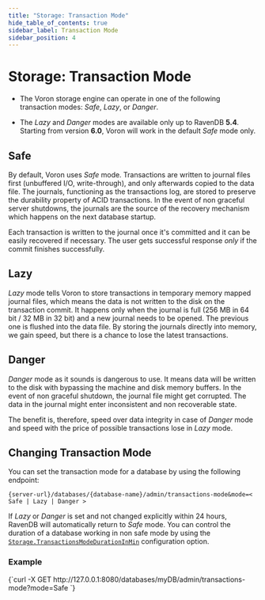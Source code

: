 ```yaml
---
title: "Storage: Transaction Mode"
hide_table_of_contents: true
sidebar_label: Transaction Mode
sidebar_position: 4
---
```



# Storage: Transaction Mode
<Admonition type="note" title="">

* The Voron storage engine can operate in one of the following transaction modes: _Safe_, _Lazy_, or _Danger_.

* The _Lazy_ and _Danger_ modes are available only up to RavenDB **5.4**.  
  Starting from version **6.0**, Voron will work in the default _Safe_ mode only.

</Admonition>

## Safe

By default, Voron uses _Safe_ mode. Transactions are written to journal files first (unbuffered I/O, write-through), and only afterwards copied to the data file. The journals, functioning as the transactions log, are stored to preserve the durability property of ACID transactions. In the event of non graceful server shutdowns, the journals are the source of the recovery mechanism which happens on the next database startup.

Each transaction is written to the journal once it's committed and it can be easily recovered if necessary. The user gets successful response _only_ if the commit finishes successfully.

## Lazy

_Lazy_ mode tells Voron to store transactions in temporary memory mapped journal files, which means the data is not written to the disk on the transaction commit. It happens only when the journal is full (256 MB in 64 bit / 32 MB in 32 bit) and a new journal needs to be opened. The previous one is flushed into the data file.
By storing the journals directly into memory, we gain speed, but there is a chance to lose the latest transactions.

## Danger

_Danger_ mode as it sounds is dangerous to use. It means data will be written to the disk with bypassing the machine and disk memory buffers. In the event of non graceful shutdown, the journal file might get corrupted. The data in the journal might enter inconsistent and non recoverable state.

The benefit is, therefore, speed over data integrity in case of _Danger_ mode and speed with the price of possible transactions lose in _Lazy_ mode.

## Changing Transaction Mode

You can set the transaction mode for a database by using the following endpoint:

`{server-url}/databases/{database-name}/admin/transactions-mode&mode=< Safe | Lazy | Danger >`

If _Lazy_ or _Danger_ is set and not changed explicitly within 24 hours, RavenDB will automatically return to _Safe_ mode. You can control the duration of a database working in non safe mode by using the [`Storage.TransactionsModeDurationInMin`](../../server/configuration/storage-configuration.mdx#storagetransactionsmodedurationinmin) configuration option.


### Example

<TabItem value="bash" label="bash">
<CodeBlock language="bash">
{`curl -X GET http://127.0.0.1:8080/databases/myDB/admin/transactions-mode?mode=Safe
`}
</CodeBlock>
</TabItem>

